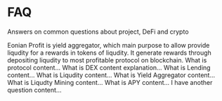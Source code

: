 # FAQ

Answers on common questions about project, DeFi and crypto

<Collapse label="What is Eonian Profit?">
    Eonian Profit is yield aggregator, which main purpose to allow provide liqudity for a rewards in tokens of liqudity. It generate rewards through depositing liqudity to most profitable protocol on blockchain.
</Collapse>

<Collapse label="What is protocol?">
    What is protocol content...
</Collapse>

<Collapse label="What is DEX?">
    What is DEX content explanation...
</Collapse>

<Collapse label="What is Lending?">
    What is Lending content...
</Collapse>

<Collapse label="What is Liqudity?">
    What is Liqudity content...
</Collapse>

<Collapse label="What is Yield Aggregator?">
    What is Yield Aggregator content...
</Collapse>

<Collapse label="What is Liqudty Mining?">
    What is Liqudty Mining content...
</Collapse>

<Collapse label="What is APY?">
    What is APY content...
</Collapse>

<Collapse label="I have another question">
    I have another question content...
</Collapse>
